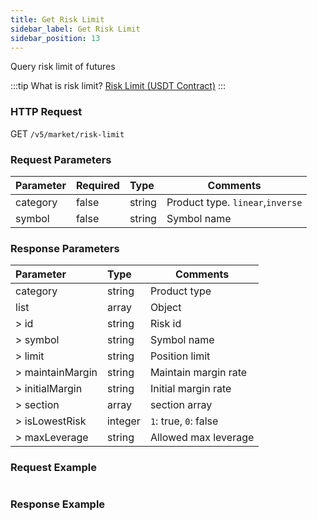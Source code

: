 ```yaml
---
title: Get Risk Limit
sidebar_label: Get Risk Limit
sidebar_position: 13
---
```


Query risk limit of futures

:::tip
What is risk limit? <a href="https://www.bybit.com/en-US/help-center/bybitHC_Article?language=en_US&id=000001164">Risk Limit (USDT Contract)</a>
:::

### HTTP Request
GET `/v5/market/risk-limit`

### Request Parameters
| Parameter | Required | Type | Comments|
|:----- |:-------|:-----|------ |
|category |false |string |Product type. `linear`,`inverse` |
|symbol |false |string |Symbol name|

### Response Parameters
| Parameter | Type | Comments|
|:----- |:-----|----- |
|category |string |Product type |
|list |array |Object |
|> id |string |Risk id |
|> symbol |string |Symbol name |
|> limit |string |Position limit |
|> maintainMargin |string |Maintain margin rate |
|> initialMargin |string |Initial margin rate |
|> section |array |section array |
|> isLowestRisk |integer |`1`: true, `0`: false |
|> maxLeverage |string |Allowed max leverage |

### Request Example

<Tabs>
<TabItem value="console" label="Console">

```http
```

</TabItem>
</Tabs>

### Response Example

<Tabs>
<TabItem value="js linear" label="linear">

```javascript

```
</TabItem>
</Tabs>